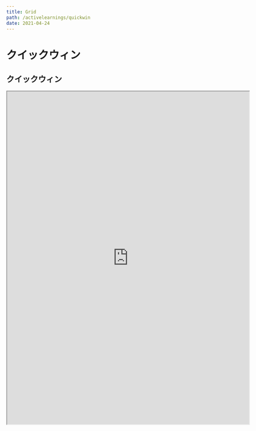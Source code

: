 ```yaml
---
title: Grid
path: /activelearnings/quickwin
date: 2021-04-24
---
```


# クイックウィン

<h2 class="ui dividing header">クイックウィン</h2>

<div class="highlighted example" data-class="grid">
  <iframe
    src="https://www.appsheet.com/start/077973f8-cc63-4bb4-87de-fb29f94a7eaf"
    width="640"
    height="880"
  />
  <h4 class="ui header">クイックウィンの使い方</h4>
作業所要時間：15分

効果：短時間の小さな成果で成功体験、合計値の高いものから着手する

対象：達成までの時間が長いタスク"

"プロジェクト：今の最終ゴール"

"クイックウィン：手軽な進捗、思いつく限り"

"難易度：達成の難易度　簡単５〜難しい１"

"インパクト：達成すればゴールにどれくらい近づけるか　影響大５〜影響少ない１"

"合計スコア：難易度 x インパクト"

</div>
